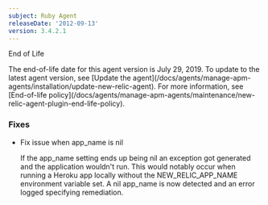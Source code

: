 ```yaml
---
subject: Ruby Agent
releaseDate: '2012-09-13'
version: 3.4.2.1
---
```


End of Life

<Callout variant="important">
  The end-of-life date for this agent version is July 29, 2019. To update to the latest agent version, see [Update the agent](/docs/agents/manage-apm-agents/installation/update-new-relic-agent). For more information, see [End-of-life policy](/docs/agents/manage-apm-agents/maintenance/new-relic-agent-plugin-end-life-policy).
</Callout>

### Fixes

* Fix issue when app_name is nil

  If the app_name setting ends up being nil an exception got generated and the application wouldn't run. This would notably occur when running a Heroku app locally without the NEW_RELIC_APP_NAME environment variable set. A nil app_name is now detected and an error logged specifying remediation.
